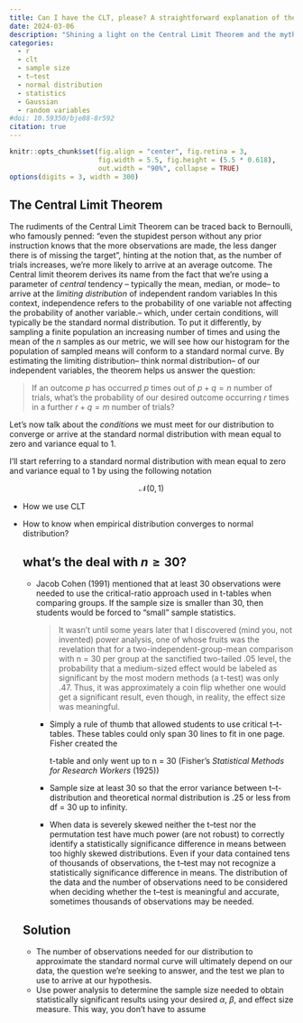 ```yaml
---
title: Can I have the CLT, please? A straightforward explanation of the Central Limit Theorem and the magic $n \geq 30$
date: 2024-03-06
description: "Shining a light on the Central Limit Theorem and the mythical sample size requirements for the health and social sciences"
categories:
  - r
  - clt
  - sample size
  - t–test
  - normal distribution
  - statistics
  - Gaussian
  - random variables
#doi: 10.59350/bje88-8r592
citation: true
---
```


```r
knitr::opts_chunk$set(fig.align = "center", fig.retina = 3,
                      fig.width = 5.5, fig.height = (5.5 * 0.618),
                      out.width = "90%", collapse = TRUE)
options(digits = 3, width = 300)
```

## The Central Limit Theorem

The rudiments of the Central Limit Theorem can be traced back to Bernoulli, who famously penned: “even the stupidest person without any prior instruction knows that the more observations are made, the less danger there is of missing the target”, hinting at the notion that, as the number of trials increases, we're more likely to arrive at an average outcome. The Central limit theorem derives its name from the fact that we're using a parameter of *central* tendency – typically the mean, median, or mode– to arrive at the *limiting distribution* of independent random variables [In this context, independence refers to the probability of one variable not affecting the probability of another variable.]{.aside}– which, under certain conditions, will typically be the standard normal distribution. To put it differently, by sampling a finite population an increasing number of times and using the mean of the $n$ samples as our metric, we will see how our histogram for the population of sampled means will conform to a standard normal curve. By estimating the limiting distribution– think normal distribution– of our independent variables, the theorem helps us answer the question:

> If an outcome $p$ has occurred $p$ times out of $p + q = n$ number of trials, what's the probability of our desired outcome occurring $r$ times in a further $r + q = m$ number of trials?

Let's now talk about the *conditions* we must meet for our distribution to converge or arrive at the standard normal distribution with mean equal to zero and variance equal to 1.

::: column-margin
I'll start referring to a standard normal distribution with mean equal to zero and variance equal to 1 by using the following notation

$$\mathcal{N}(0,1)$$
:::

-   How we use CLT

-   How to know when empirical distribution converges to normal distribution?

    ## what's the deal with $n \geq 30$?

    -   Jacob Cohen (1991) mentioned that at least 30 observations were needed to use the critical-ratio approach used in t-tables when comparing groups. If the sample size is smaller than 30, then students would be forced to “small” sample statistics.

        > It wasn't until some years later that I discovered (mind you, not invented) power analysis, one of whose fruits was the revelation that for a two-independent-group-mean comparison with n = 30 per group at the sanctified two-tailed .05 level, the probability that a medium-sized effect would be labeled as significant by the most modern methods (a t-test) was only .47. Thus, it was approximately a coin flip whether one would get a significant result, even though, in reality, the effect size was meaningful.

        -   Simply a rule of thumb that allowed students to use critical t–t-tables. These tables could only span 30 lines to fit in one page. Fisher created the

            t-table and only went up to n = 30 (Fisher's *Statistical Methods for Research Workers* (1925))

        -   Sample size at least 30 so that the error variance between t–t-distribution and theoretical normal distribution is .25 or less from df = 30 up to infinity.

        -   When data is severely skewed neither the t–test nor the permutation test have much power (are not robust) to correctly identify a statistically significance difference in means between too highly skewed distributions. Even if your data contained tens of thousands of observations, the t–test may not recognize a statistically significance difference in means. The distribution of the data and the number of observations need to be considered when deciding whether the t–test is meaningful and accurate, sometimes thousands of observations may be needed.

    ## Solution

    -   The number of observations needed for our distribution to approximate the standard normal curve will ultimately depend on our data, the question we're seeking to answer, and the test we plan to use to arrive at our hypothesis.
    -   Use power analysis to determine the sample size needed to obtain statistically significant results using your desired $\alpha$, $\beta$, and effect size measure. This way, you don't have to assume
